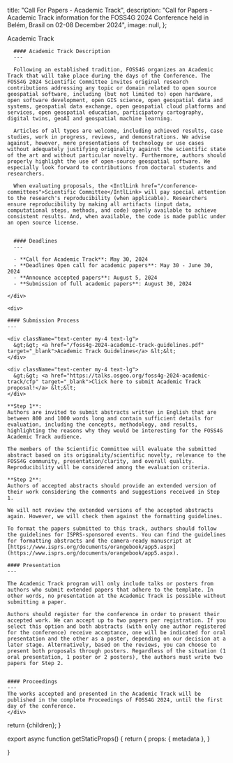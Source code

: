 
  title: "Call For Papers - Academic Track",
  description:
    "Call for Papers - Academic Track information for the FOSS4G 2024 Conference held in Belém, Brasil on 02-08 December 2024",
  image: null,
};

<Heading bubble>Academic Track</Heading>

<div className="grid space-y-4 mt-4">
  <div className="grid md:grid-cols-2 gap-4">  
    <div className="">

      #### Academic Track Description
      ---

      Following an established tradition, FOSS4G organizes an Academic Track that will take place during the days of the Conference. The FOSS4G 2024 Scientific Committee invites original research contributions addressing any topic or domain related to open source geospatial software, including (but not limited to) open hardware, open software development, open GIS science, open geospatial data and systems, geospatial data exchange, open geospatial cloud platforms and services, open geospatial education, participatory cartography, digital twins, geoAI and geospatial machine learning.

      Articles of all types are welcome, including achieved results, case studies, work in progress, reviews, and demonstrations. We advise against, however, mere presentations of technology or use cases without adequately justifying originality against the scientific state of the art and without particular novelty. Furthermore, authors should properly highlight the use of open-source geospatial software. We especially look forward to contributions from doctoral students and researchers.

      When evaluating proposals, the <IntlLink href="/conference-committees">Scientific Committee</IntlLink> will pay special attention to the research's reproducibility (when applicable). Researchers ensure reproducibility by making all artifacts (input data, computational steps, methods, and code) openly available to achieve consistent results. And, when available, the code is made public under an open source license.


      #### Deadlines
      ---

      - **Call for Academic Track**: May 30, 2024
      - **Deadlines Open call for academic papers**: May 30 - June 30, 2024
      - **Announce accepted papers**: August 5, 2024
      - **Submission of full academic papers**: August 30, 2024

    </div>

    <div>

    #### Submission Process
    ---

    <div className="text-center my-4 text-lg">
      &gt;&gt; <a href="/foss4g-2024-academic-track-guidelines.pdf" target="_blank">Academic Track Guidelines</a> &lt;&lt;
    </div>

    <div className="text-center my-4 text-lg">
      &gt;&gt; <a href="https://talks.osgeo.org/foss4g-2024-academic-track/cfp" target="_blank">Click here to submit Academic Track proposal!</a> &lt;&lt;
    </div>

    **Step 1**:
    Authors are invited to submit abstracts written in English that are between 800 and 1000 words long and contain sufficient details for evaluation, including the concepts, methodology, and results, highlighting the reasons why they would be interesting for the FOSS4G Academic Track audience.

    The members of the Scientific Committee will evaluate the submitted abstract based on its originality/scientific novelty, relevance to the FOSS4G community, presentation/clarity, and overall quality. Reproducibility will be considered among the evaluation criteria.

    **Step 2**:
    Authors of accepted abstracts should provide an extended version of their work considering the comments and suggestions received in Step 1.

    We will not review the extended versions of the accepted abstracts again. However, we will check them against the formatting guidelines.

    To format the papers submitted to this track, authors should follow the guidelines for ISPRS-sponsored events. You can find the guidelines for formatting abstracts and the camera-ready manuscript at [https://www.isprs.org/documents/orangebook/app5.aspx](https://www.isprs.org/documents/orangebook/app5.aspx).

    #### Presentation
    ---

    The Academic Track program will only include talks or posters from authors who submit extended papers that adhere to the template. In other words, no presentation at the Academic Track is possible without submitting a paper.

    Authors should register for the conference in order to present their accepted work. We can accept up to two papers per registration. If you select this option and both abstracts (with only one author registered for the conference) receive acceptance, one will be indicated for oral presentation and the other as a poster, depending on our decision at a later stage. Alternatively, based on the reviews, you can choose to present both proposals through posters. Regardless of the situation (1 oral presentation, 1 poster or 2 posters), the authors must write two papers for Step 2.


    #### Proceedings
    ---
    The works accepted and presented in the Academic Track will be published in the complete Proceedings of FOSS4G 2024, until the first day of the conference.
    </div>

  </div>
</div>

  return <MdxLayout metadata={metadata}>{children}</MdxLayout>;
}

export async function getStaticProps() {
  return {
    props: {
      metadata
    },
  }

}
